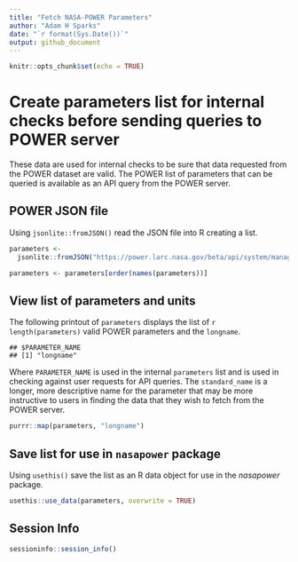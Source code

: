 ```yaml
---
title: "Fetch NASA-POWER Parameters"
author: "Adam H Sparks"
date: "`r format(Sys.Date())`"
output: github_document
---
```


```r
knitr::opts_chunk$set(echo = TRUE)
```

# Create parameters list for internal checks before sending queries to POWER server

These data are used for internal checks to be sure that data requested from the POWER dataset are valid.
The POWER list of parameters that can be queried is available as an API query from the POWER server.

## POWER JSON file

Using `jsonlite::fromJSON()` read the JSON file into R creating a list.

```r
parameters <-
  jsonlite::fromJSON("https://power.larc.nasa.gov/beta/api/system/manager/system/parameters")

parameters <- parameters[order(names(parameters))]
```

## View list of parameters and units

The following printout of `parameters` displays the list of `r length(parameters)` valid POWER parameters and the `longname`.

```
## $PARAMETER_NAME
## [1] "longname"
```

Where `PARAMETER_NAME` is used in the internal `parameters` list and is used in checking against user requests for API queries.
The `standard_name` is a longer, more descriptive name for the parameter that may be more instructive to users in finding the data that they wish to fetch from the POWER server.

```r
purrr::map(parameters, "longname")
```

## Save list for use in `nasapower` package

Using `usethis()` save the list as an R data object for use in the _nasapower_ package.

```r
usethis::use_data(parameters, overwrite = TRUE)
```

## Session Info

```r
sessioninfo::session_info()
```
